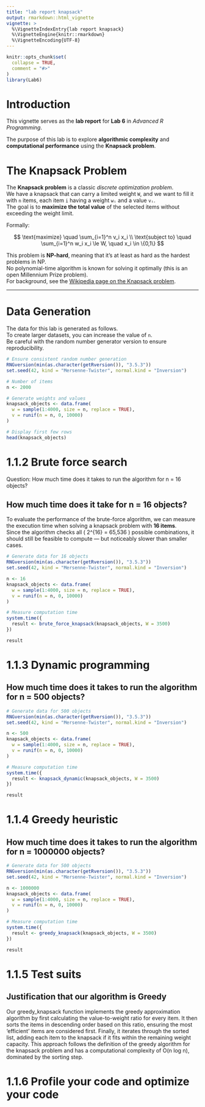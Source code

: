 ```yaml
---
title: "lab report knapsack"
output: rmarkdown::html_vignette
vignette: >
  %\VignetteIndexEntry{lab report knapsack}
  %\VignetteEngine{knitr::rmarkdown}
  %\VignetteEncoding{UTF-8}
---
```


```r
knitr::opts_chunk$set(
  collapse = TRUE,
  comment = "#>"
)
library(Lab6)
```

# Introduction

This vignette serves as the **lab report** for **Lab 6** in *Advanced R Programming*.

The purpose of this lab is to explore **algorithmic complexity** and **computational performance** using the **Knapsack problem**.


# The Knapsack Problem

The **Knapsack problem** is a classic *discrete optimization problem*.  
We have a knapsack that can carry a limited weight `W`, and we want to fill it with `n` items, each item `i` having a weight `wᵢ` and a value `vᵢ`.  
The goal is to **maximize the total value** of the selected items without exceeding the weight limit.

Formally:

$$
\text{maximize} \quad \sum_{i=1}^n v_i x_i \\
\text{subject to} \quad \sum_{i=1}^n w_i x_i \le W, \quad x_i \in \{0,1\}
$$

This problem is **NP-hard**, meaning that it’s at least as hard as the hardest problems in NP.  
No polynomial-time algorithm is known for solving it optimally (this is an open Millennium Prize problem).  
For background, see the [Wikipedia page on the Knapsack problem](https://en.wikipedia.org/wiki/Knapsack_problem).

---

# Data Generation

The data for this lab is generated as follows.  
To create larger datasets, you can increase the value of `n`.  
Be careful with the random number generator version to ensure reproducibility.

```r
# Ensure consistent random number generation
RNGversion(min(as.character(getRversion()), "3.5.3"))
set.seed(42, kind = "Mersenne-Twister", normal.kind = "Inversion")

# Number of items
n <- 2000

# Generate weights and values
knapsack_objects <- data.frame(
  w = sample(1:4000, size = n, replace = TRUE),
  v = runif(n = n, 0, 10000)
)

# Display first few rows
head(knapsack_objects)
```



# 1.1.2 Brute force search

Question: How much time does it takes to run the algorithm for n = 16 objects?


## How much time does it take for n = 16 objects?

To evaluate the performance of the brute-force algorithm, we can measure the execution time when solving a knapsack problem with **16 items**.  
Since the algorithm checks all \( 2^{16} = 65,536 \) possible combinations, it should still be feasible to compute — but noticeably slower than smaller cases.

```r
# Generate data for 16 objects
RNGversion(min(as.character(getRversion()), "3.5.3"))
set.seed(42, kind = "Mersenne-Twister", normal.kind = "Inversion")

n <- 16
knapsack_objects <- data.frame(
  w = sample(1:4000, size = n, replace = TRUE),
  v = runif(n = n, 0, 10000)
)

# Measure computation time
system.time({
  result <- brute_force_knapsack(knapsack_objects, W = 3500)
})

result
```



# 1.1.3 Dynamic programming

## How much time does it takes to run the algorithm for n = 500 objects?

```r
# Generate data for 500 objects
RNGversion(min(as.character(getRversion()), "3.5.3"))
set.seed(42, kind = "Mersenne-Twister", normal.kind = "Inversion")

n <- 500
knapsack_objects <- data.frame(
  w = sample(1:4000, size = n, replace = TRUE),
  v = runif(n = n, 0, 10000)
)

# Measure computation time
system.time({
  result <- knapsack_dynamic(knapsack_objects, W = 3500)
})

result
```

# 1.1.4 Greedy heuristic

## How much time does it takes to run the algorithm for n = 1000000 objects?
```r
# Generate data for 500 objects
RNGversion(min(as.character(getRversion()), "3.5.3"))
set.seed(42, kind = "Mersenne-Twister", normal.kind = "Inversion")

n <- 1000000
knapsack_objects <- data.frame(
  w = sample(1:4000, size = n, replace = TRUE),
  v = runif(n = n, 0, 10000)
)

# Measure computation time
system.time({
  result <- greedy_knapsack(knapsack_objects, W = 3500)
})

result
```

# 1.1.5 Test suits

## Justification that our algorithm is Greedy

Our greedy_knapsack function implements the greedy approximation algorithm by first calculating the value-to-weight ratio for every item. It then sorts the items in descending order based on this ratio, ensuring the most 'efficient' items are considered first. Finally, it iterates through the sorted list, adding each item to the knapsack if it fits within the remaining weight capacity. This approach follows the definition of the greedy algorithm for the knapsack problem and has a computational complexity of O(n log n), dominated by the sorting step.

# 1.1.6 Profile your code and optimize your code


